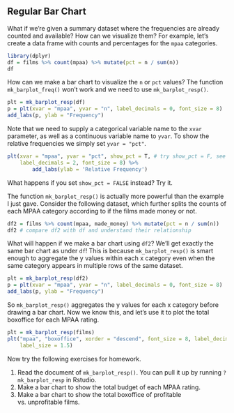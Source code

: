 ## Regular Bar Chart

What if we're given a summary dataset where the frequencies are already counted and available? How can we visualize them? For example, let's create a data frame with counts and percentages for the `mpaa` categories. 

```r
library(dplyr)
df = films %>% count(mpaa) %>% mutate(pct = n / sum(n))
df
```

How can we make a bar chart to visualize the `n` or `pct` values? The function `mk_barplot_freq()` won't work and we need to use `mk_barplot_resp()`. 

```r
plt = mk_barplot_resp(df)
p = plt(xvar = "mpaa", yvar = "n", label_decimals = 0, font_size = 8)
add_labs(p, ylab = "Frequency")
```  

Note that we need to supply a categorical variable name to the `xvar` parameter, 
as well as a continuous variable name to `yvar`. To show the relative frequencies we simply set `yvar = "pct"`.

```r
plt(xvar = "mpaa", yvar = "pct", show_pct = T, # try show_pct = F, see what happens
    label_decimals = 2, font_size = 8) %>% 
        add_labs(ylab = 'Relative Frequency')
```

What happens if you set `show_pct = FALSE` instead? Try it.

The function `mk_barplot_resp()` is actually more powerful than the example I just gave. Consider the following dataset, which further splits the counts of each MPAA category according to if the films made money or not. 

```r
df2 = films %>% count(mpaa, made_money) %>% mutate(pct = n / sum(n))
df2 # compare df2 with df and understand their relationship
```

What will happen if we make a bar chart using `df2`? We'll get exactly the same bar chart as under `df`! This is because `mk_barplot_resp()` is smart enough to aggregate the y values within each x category even when the same category appears in multiple rows of the same dataset.

```r
plt = mk_barplot_resp(df2)
p = plt(xvar = "mpaa", yvar = "n", label_decimals = 0, font_size = 8) 
add_labs(p, ylab = "Frequency")
```

So `mk_barplot_resp()` aggregates the y values for each x category before drawing a bar chart. Now we know this, and let's use it to plot the total boxoffice for each MPAA rating.

```r
plt = mk_barplot_resp(films)
plt("mpaa", "boxoffice", xorder = "descend", font_size = 8, label_decimals = 0,
    label_size = 1.5)
```  

Now try the following exercises for homework.

1. Read the document of `mk_barplot_resp()`. You can pull it up by running `?mk_barplot_resp` in Rstudio. 
2. Make a bar chart to show the total budget of each MPAA rating.
3. Make a bar chart to show the total boxoffice of profitable vs. unprofitable
films. 

